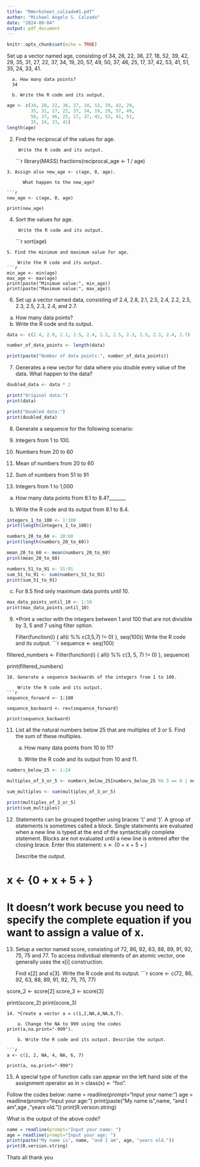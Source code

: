 ```yaml
---
title: "RWorksheet_calzado#1.pdf"
author: "Michael Angelo S. Calzado"
date: "2024-09-04"
output: pdf_document
---
```


```r
knitr::opts_chunk$set(echo = TRUE)
```

Set up a vector named age, consisting of 34, 28, 22, 36, 27, 18, 52, 39, 42, 29, 35, 31, 27, 22, 37, 34, 19, 20, 57, 49, 50, 37, 46, 25, 17, 37, 42, 53, 41, 51, 35, 24, 33, 41.
      
      a. How many data points?
      34
   
      b. Write the R code and its output.
```r
age <- c(34, 28, 22, 36, 27, 18, 52, 39, 42, 29,
         35, 31, 27, 22, 37, 34, 19, 20, 57, 49, 
         50, 37, 46, 25, 17, 37, 42, 53, 41, 51, 
         35, 24, 33, 41)
length(age)
```
2. Find the reciprocal of the values for age.


        Write the R code and its output.
```r
library(MASS)
fractions(reciprocal_age <- 1 / age)

```
3. Assign also new_age <- c(age, 0, age).

      What happen to the new_age?

```r
new_age <- c(age, 0, age)

print(new_age)
```
4. Sort the values for age.

        Write the R code and its output.
```r
sort(age)

```
5. Find the minimum and maximum value for age.

    Write the R code and its output.
```r
min_age <- min(age)
max_age <- max(age)
print(paste("Minimum value:", min_age))
print(paste("Maximum value:", max_age))
```
6. Set up a vector named data, consisting of 2.4, 2.8, 2.1, 2.5, 2.4, 2.2, 2.5,
2.3, 2.5, 2.3, 2.4, and 2.7.
a. How many data points?
b. Write the R code and its output.

```r
data <- c(2.4, 2.8, 2.1, 2.5, 2.4, 2.2, 2.5, 2.3, 2.5, 2.3, 2.4, 2.7)

number_of_data_points <- length(data)

print(paste("Number of data points:", number_of_data_points))

```
7. Generates a new vector for data where you double every value of the data. 
What happen to the data?
```r
doubled_data <- data * 2

print("Original data:")
print(data)

print("Doubled data:")
print(doubled_data)

```
8. Generate a sequence for the following scenario:

1. Integers from 1 to 100.
2. Numbers from 20 to 60
3. Mean of numbers from 20 to 60
4. Sum of numbers from 51 to 91
5. Integers from 1 to 1,000

a. How many data points from 8.1 to 8.4?_______

b. Write the R code and its output from 8.1 to 8.4.
```r
integers_1_to_100 <- 1:100
print(length(integers_1_to_100))

numbers_20_to_60 <- 20:60
print(length(numbers_20_to_60))

mean_20_to_60 <- mean(numbers_20_to_60)
print(mean_20_to_60)

numbers_51_to_91 <- 51:91
sum_51_to_91 <- sum(numbers_51_to_91)
print(sum_51_to_91)
```
c. For 8.5 find only maximum data points until 10.
```r
max_data_points_until_10 <- 1:10
print(max_data_points_until_10)
```
9. *Print a vector with the integers between 1 and 100 that are not divisible by 3, 5 and 7 using filter option.

    Filter(function(i) { all(i %% c(3,5,7) != 0) }, seq(100))
    Write the R code and its output.
```r
sequence <- seq(100)

filtered_numbers <- Filter(function(i) { all(i %% c(3, 5, 7) != 0) }, sequence)

print(filtered_numbers)
```
10. Generate a sequence backwards of the integers from 1 to 100.

    Write the R code and its output.
```r
sequence_forward <- 1:100

sequence_backward <- rev(sequence_forward)

print(sequence_backward)
```
11. List all the natural numbers below 25 that are multiples of 3 or 5. Find the sum of these multiples.

    a. How many data points from 10 to 11?

    b. Write the R code and its output from 10 and 11.

```r
numbers_below_25 <- 1:24

multiples_of_3_or_5 <- numbers_below_25[numbers_below_25 %% 3 == 0 | numbers_below_25 %% 5 == 0]

sum_multiples <- sum(multiples_of_3_or_5)

print(multiples_of_3_or_5)
print(sum_multiples)       
```
12. Statements can be grouped together using braces ‘{’ and ‘}’. A group of statements is sometimes called a block. Single statements are evaluated when a new line is typed at the end of the syntactically complete statement. Blocks are not evaluated until a
new line is entered after the closing brace.
Enter this statement:
x <- {0 + x + 5 + }

    Describe the output.

# x <- {0 + x + 5 + }
# It doesn't work becuse you need to specify the complete equation if you want to assign a value of x.
13. Setup a vector named score, consisting of 72, 86, 92, 63, 88, 89, 91, 92, 75, 75 and 77. To access individual elements of an atomic vector, one generally uses the x[i] construction.

    Find x[2] and x[3]. Write the R code and its output.
```r
score <- c(72, 86, 92, 63, 88, 89, 91, 92, 75, 75, 77)

score_2 <- score[2]
score_3 <- score[3]

print(score_2)
print(score_3)
```
14. *Create a vector a = c(1,2,NA,4,NA,6,7).

    a. Change the NA to 999 using the codes               print(a,na.print="-999").

    b. Write the R code and its output. Describe the output.

```r
a <- c(1, 2, NA, 4, NA, 6, 7)

print(a, na.print="-999")
```
15. A special type of function calls can appear on the left hand side of the assignment operator as in > class(x) <- "foo".

  Follow the codes below:
  name = readline(prompt="Input your name: ")
  age = readline(prompt="Input your age: ")
  print(paste("My name is",name, "and I am",age ,"years old."))
  print(R.version.string)
  
What is the output of the above code?

```r
name = readline(prompt="Input your name: ")
age = readline(prompt="Input your age: ")
print(paste("My name is", name, "and I am", age, "years old."))
print(R.version.string)
```
Thats all thank you







